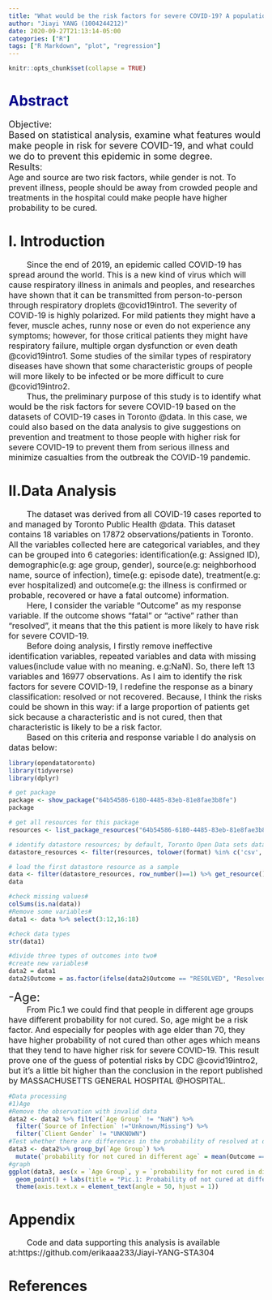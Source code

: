 ```yaml
---
title: "What would be the risk factors for severe COVID-19? A population-based statistical study of 17872 patients record in Toronto"
author: "Jiayi YANG (1004244212)"
date: 2020-09-27T21:13:14-05:00
categories: ["R"]
tags: ["R Markdown", "plot", "regression"]
---
```


```r
knitr::opts_chunk$set(collapse = TRUE)
```
# <font color=DarkBlue>Abstract</font>
<font size=4>Objective:</font>  
<font size=4>Based on statistical analysis, examine what features would make people in risk for severe COVID-19, and what could we do to prevent this epidemic in some degree.</font>  
<font size=4>Results:</font>   
<font size=3>Age and source are two risk factors, while gender is not. To prevent illness, people should be away from crowded people and treatments in the hospital could make people have higher probability to be cured.</font>    
     
     
# I. Introduction
<font size=3>&nbsp;&nbsp;&nbsp;&nbsp;&nbsp;&nbsp;&nbsp;&nbsp;Since the end of 2019, an epidemic called COVID-19 has spread around the world. This is a new kind of virus which will cause respiratory illness in animals and peoples, and researches have shown that it can be transmitted from person-to-person through respiratory droplets @covid19intro1. The severity of COVID-19 is highly polarized. For mild patients they might have a fever, muscle aches, runny nose or even do not experience any symptoms; however, for those critical patients they might have respiratory failure, multiple organ dysfunction or even death @covid19intro1. Some studies of the similar types of respiratory diseases have shown that some characteristic groups of people will more likely to be infected or be more difficult to cure @covid19intro2.</font>   
<font size=3>&nbsp;&nbsp;&nbsp;&nbsp;&nbsp;&nbsp;&nbsp;&nbsp;Thus, the preliminary purpose of this study is to identify what would be the risk factors for severe COVID-19 based on the datasets of COVID-19 cases in Toronto @data. In this case, we could also based on the data analysis to give suggestions on prevention and treatment to those people with higher risk for severe COVID-19 to prevent them from serious illness and minimize casualties from the outbreak the COVID-19 pandemic.</font>  

# II.Data Analysis
<font size=3>&nbsp;&nbsp;&nbsp;&nbsp;&nbsp;&nbsp;&nbsp;&nbsp;The dataset was derived from all COVID-19 cases reported to and managed by Toronto Public Health @data. This dataset contains 18 variables on 17872 observations/patients in Toronto. All the variables collected here are categorical variables, and they can be grouped into 6 categories: identification(e.g: Assigned ID), demographic(e.g: age group, gender), source(e.g: neighborhood name, source of infection), time(e.g: episode date), treatment(e.g: ever hospitalized) and outcome(e.g: the illness is confirmed or probable, recovered or have a fatal outcome) information.</font>  
<font size=3>&nbsp;&nbsp;&nbsp;&nbsp;&nbsp;&nbsp;&nbsp;&nbsp;Here, I consider the variable "Outcome" as my response variable. If the outcome shows "fatal" or "active" rather than "resolved", it means that the this patient is more likely to have risk for severe COVID-19.</font>    
<font size=3>&nbsp;&nbsp;&nbsp;&nbsp;&nbsp;&nbsp;&nbsp;&nbsp;Before doing analysis, I firstly remove ineffective identification variables, repeated variables and data with missing values(include value with no meaning. e.g:NaN). So, there left 13 variables and 16977 observations. As I aim to identify the risk factors for severe COVID-19, I redefine the response as a binary classification: resolved or not recovered. Because, I think the risks could be shown in this way: if a large proportion of patients get sick because a characteristic and is not cured, then that characteristic is likely to be a risk factor.</font>  
<font size=3>&nbsp;&nbsp;&nbsp;&nbsp;&nbsp;&nbsp;&nbsp;&nbsp;Based on this criteria and response variable I do analysis on datas below:</font> 
```r
library(opendatatoronto)
library(tidyverse)
library(dplyr)

# get package
package <- show_package("64b54586-6180-4485-83eb-81e8fae3b8fe")
package

# get all resources for this package
resources <- list_package_resources("64b54586-6180-4485-83eb-81e8fae3b8fe")

# identify datastore resources; by default, Toronto Open Data sets datastore resource format to CSV for non-geospatial and GeoJSON for geospatial resources
datastore_resources <- filter(resources, tolower(format) %in% c('csv', 'geojson'))

# load the first datastore resource as a sample
data <- filter(datastore_resources, row_number()==1) %>% get_resource()
data

#check missing values#
colSums(is.na(data))
#Remove some variables#
data1 <- data %>% select(3:12,16:18)

#check data types
str(data1)

#divide three types of outcomes into two#
#create new variables#
data2 = data1
data2$Outcome = as.factor(ifelse(data2$Outcome == "RESOLVED", "Resolved", "No"))
```
       
       
       
<font size=5>-Age:</font>  
<font size=3>&nbsp;&nbsp;&nbsp;&nbsp;&nbsp;&nbsp;&nbsp;&nbsp;From Pic.1 we could find that people in different age groups have different probability for not cured. So, age might be a risk factor. And especially for peoples with age elder than 70, they have higher probability of not cured than other ages which means that they tend to have higher risk for severe COVID-19. This result prove one of the guess of potential risks by CDC @covid19intro2, but it's a little bit higher than the conclusion in the report published by MASSACHUSETTS GENERAL HOSPITAL @HOSPITAL.</font>  
     
```r
#Data processing
#1)Age
#Remove the observation with invalid data
data2 <- data2 %>% filter(`Age Group` != "NaN") %>% 
  filter(`Source of Infection` !="Unknown/Missing") %>%
  filter(`Client Gender` != "UNKNOWN")
#Test whether there are differences in the probability of resolved at different ages#
data3 <- data2%>% group_by(`Age Group`) %>% 
  mutate(`probability for not cured in different age` = mean(Outcome == "No"))
#graph
ggplot(data3, aes(x = `Age Group`, y = `probability for not cured in different age`)) + 
  geom_point() + labs(title = "Pic.1: Probability of not cured at different ages") + 
  theme(axis.text.x = element_text(angle = 50, hjust = 1))
```


     
# Appendix

<font size=3>&nbsp;&nbsp;&nbsp;&nbsp;&nbsp;&nbsp;&nbsp;&nbsp;Code and data supporting this analysis is available at:https://github.com/erikaaa233/Jiayi-YANG-STA304</font>   


# References